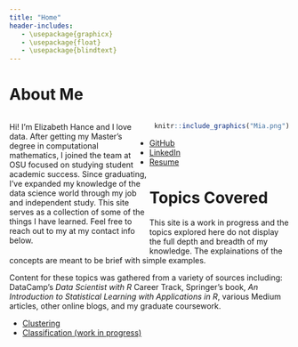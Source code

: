 ---
title: "Home"
header-includes:
   - \usepackage{graphicx}
   - \usepackage{float}
   - \usepackage{blindtext}   
---

# About Me {-}
<style>
.column-left{
  float: left;
  width: 50%;
  text-align: left;
}
.column-right{
  float: right;
  width: 50%;
  text-align: right;
}
</style>

<div class="column-left">
Hi! I'm Elizabeth Hance and I love data.  After getting my Master's degree in computational mathematics, I joined the team at OSU focused on studying student academic success.  Since graduating, I've expanded my knowledge of the data science world through my job and independent study.  This site serves as a collection of some of the things I have learned.  Feel free to reach out to my at my contact info below.
</div>
<div class="column-right">
```{r, echo=FALSE, fig.cap="My dog, Mia", out.width="50%", fig.align='center', out.extra='angle=0',}
knitr::include_graphics("Mia.png")
```
</div>

* [GitHub](https://github.com/elizabethhance19)
* [LinkedIn](www.linkedin.com/in/elizabeth-hance)
* [Resume](https://github.com/elizabethhance19/DataScience/blob/master/Resume-ElizabethHance.pdf)

# Topics Covered {-}
This site is a work in progress and the topics explored here do not display the full depth and breadth of my knowledge.  The explainations of the concepts are meant to be brief with simple examples. 

Content for these topics was gathered from a variety of sources including: DataCamp's *Data Scientist with R* Career Track, Springer's book, *An Introduction to Statistical Learning with Applications in R*, various Medium articles, other online blogs, and my graduate coursework.

* [Clustering](https://elizabethhance19.github.io/DataScience/Clustering.html)  
* [Classification (work in progress)](https://elizabethhance19.github.io/DataScience/Classification.html) 
<!--[R Overview](https://elizabethhance19.github.io/DataScience/R-Overview.html)  
[Regression](https://elizabethhance19.github.io/DataScience/Regression.html)  
[SQL](https://elizabethhance19.github.io/DataScience/SQL.html)  -->


